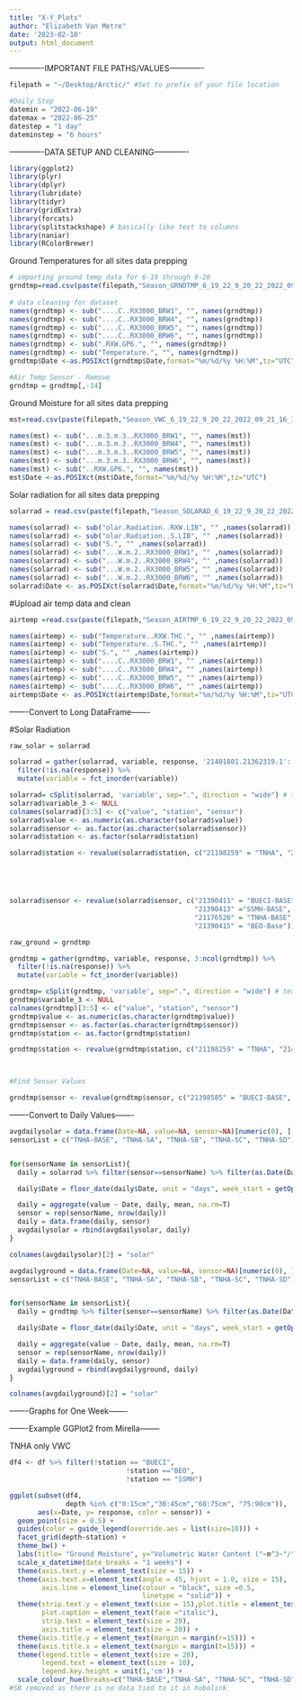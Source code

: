 ```yaml
---
title: "X-Y_Plots"
author: "Elizabeth Van Metre"
date: '2023-02-10'
output: html_document
---
```


-------------IMPORTANT FILE PATHS/VALUES-------------

```r
filepath = "~/Desktop/Arctic/" #Set to prefix of your file location

#Daily Step
datemin = "2022-06-19"
datemax = "2022-06-25"
datestep = "1 day"
dateminstep = "6 hours"
```


-------------DATA SETUP AND CLEANING-------------

```r
library(ggplot2)
library(plyr)
library(dplyr)
library(lubridate)
library(tidyr)
library(gridExtra)
library(forcats)
library(splitstackshape) # basically like text to columns
library(naniar)
library(RColorBrewer)
```

Ground Temperatures for all sites data prepping
```r
# importing ground temp data for 6-19 through 9-20
grndtmp=read.csv(paste(filepath,"Season_GRNDTMP_6_19_22_9_20_22_2022_09_21_16_19_26_UTC_1.csv",sep = ""))
 
# data cleaning for dataset
names(grndtmp) <- sub("....C..RX3000_BRW1", "", names(grndtmp))
names(grndtmp) <- sub("....C..RX3000_BRW4", "", names(grndtmp))
names(grndtmp) <- sub("....C..RX3000_BRW5", "", names(grndtmp))
names(grndtmp) <- sub("....C..RX3000_BRW6", "", names(grndtmp))
names(grndtmp) <- sub(".RXW.GP6.", "", names(grndtmp))
names(grndtmp) <- sub("Temperature.", "", names(grndtmp))
grndtmp$Date <-as.POSIXct(grndtmp$Date,format="%m/%d/%y %H:%M",tz="UTC")

#Air Temp Sensor - Remove
grndtmp = grndtmp[,-14]
```


Ground Moisture for all sites data prepping
```r
mst=read.csv(paste(filepath,"Season_VWC_6_19_22_9_20_22_2022_09_21_16_11_28_UTC_1.csv",sep = ""))

names(mst) <- sub("...m.3.m.3..RX3000_BRW1", "", names(mst))
names(mst) <- sub("...m.3.m.3..RX3000_BRW4", "", names(mst))
names(mst) <- sub("...m.3.m.3..RX3000_BRW5", "", names(mst))
names(mst) <- sub("...m.3.m.3..RX3000_BRW6", "", names(mst))
names(mst) <- sub("..RXW.GP6.", "", names(mst))
mst$Date <-as.POSIXct(mst$Date,format="%m/%d/%y %H:%M",tz="UTC")
```

Solar radiation for all sites data prepping
```r
solarrad = read.csv(paste(filepath,"Season_SOLARAD_6_19_22_9_20_22_2022_09_21_16_27_20_UTC_1.csv",sep = ""))

names(solarrad) <- sub("olar.Radiation..RXW.LIB", "" ,names(solarrad))
names(solarrad) <- sub("olar.Radiation..S.LIB", "" ,names(solarrad))
names(solarrad) <- sub("S.", "" ,names(solarrad))
names(solarrad) <- sub("...W.m.2..RX3000_BRW1", "" ,names(solarrad))
names(solarrad) <- sub("...W.m.2..RX3000_BRW4", "" ,names(solarrad))
names(solarrad) <- sub("...W.m.2..RX3000_BRW5", "" ,names(solarrad))
names(solarrad) <- sub("...W.m.2..RX3000_BRW6", "" ,names(solarrad))
solarrad$Date <- as.POSIXct(solarrad$Date,format="%m/%d/%y %H:%M",tz="UTC")
```

#Upload air temp data and clean
```r
airtemp =read.csv(paste(filepath,"Season_AIRTMP_6_19_22_9_20_22_2022_09_21_16_21_48_UTC_1.csv",sep = ""))

names(airtemp) <- sub("Temperature..RXW.THC.", "" ,names(airtemp))
names(airtemp) <- sub("Temperature..S.THC.", "" ,names(airtemp))
names(airtemp) <- sub("S.", "" ,names(airtemp))
names(airtemp) <- sub("....C..RX3000_BRW1", "" ,names(airtemp))
names(airtemp) <- sub("....C..RX3000_BRW4", "" ,names(airtemp))
names(airtemp) <- sub("....C..RX3000_BRW5", "" ,names(airtemp))
names(airtemp) <- sub("....C..RX3000_BRW6", "" ,names(airtemp))
airtemp$Date <- as.POSIXct(airtemp$Date,format="%m/%d/%y %H:%M",tz="UTC")
```


-------Convert to Long DataFrame-------

#Solar Radiation
```r
raw_solar = solarrad

solarrad = gather(solarrad, variable, response, '21401801.21362319.1':'21198259.21398620.1') %>%
  filter(!is.na(response)) %>%
  mutate(variable = fct_inorder(variable))

solarrad= cSplit(solarrad, 'variable', sep=".", direction = "wide") # texttocols, 
solarrad$variable_3 <- NULL
colnames(solarrad)[3:5] <- c("value", "station", "sensor")
solarrad$value <- as.numeric(as.character(solarrad$value)) 
solarrad$sensor <- as.factor(as.character(solarrad$sensor))
solarrad$station <- as.factor(solarrad$station)

solarrad$station <- revalue(solarrad$station, c("21198259" = "TNHA", "21401800" = "BUECI", "21401801" = "SSMH", "21401803" = "BEO"))





solarrad$sensor <- revalue(solarrad$sensor, c("21390411" = "BUECI-BASE", "21398618" = "BUCEI-SA", "21398624" = "BUECI-SB", "21362313" = "BUCEI-SC", "21362316" = "BUCEI-SD", "21362320" = "BUCEI-SE", "21398578" = "BUCEI-SF.01", "21398598" = "BUCEI-SF.02", 
                                              "21390413" ="SSMH-BASE", "21398622" = "SSMH-SA", "21362319" = "SSMH-SB", "21166008" = "SSMH-SC", "21393049" = "SSMH-SD" ,
                                              "21176526" = "TNHA-BASE", "21398620" = "TNHA-SA", "21398616"="TNHA-SB","21362315" = "TNHA-SD", "21362317" = "TNHA-SC", 
                                              "21390415" = "BEO-Base"))

```

```r
raw_ground = grndtmp

grndtmp = gather(grndtmp, variable, response, 3:ncol(grndtmp)) %>%
  filter(!is.na(response)) %>%
  mutate(variable = fct_inorder(variable))

grndtmp= cSplit(grndtmp, 'variable', sep=".", direction = "wide") # texttocols, 
grndtmp$variable_3 <- NULL
colnames(grndtmp)[3:5] <- c("value", "station", "sensor")
grndtmp$value <- as.numeric(as.character(grndtmp$value)) 
grndtmp$sensor <- as.factor(as.character(grndtmp$sensor))
grndtmp$station <- as.factor(grndtmp$station)

grndtmp$station <- revalue(grndtmp$station, c("21198259" = "TNHA", "21401800" = "BUECI", "21401801" = "SSMH", "21401803" = "BEO"))



#Find Sensor Values

grndtmp$sensor <- revalue(grndtmp$sensor, c("21398585" = "BUECI-BASE", "21398590" = "BUCEI-SA", "21398583" = "BUECI-SB", "21393042" = "BUCEI-SC", "21398584" = "BUCEI-SD", "21398579" = "BUCEI-SE", "21398578" = "BUCEI-SF.01", "21398598" = "BUCEI-SF.02", "21398588" ="SSMH-BASE","21393049" = "SSMH-SD", "21398599" = "SSMH-SA", "21393044" = "SSMH-SB", "21393049" = "SSMH-SD" , "21206939" = "TNHA-BASE", "21398593" = "TNHA-SA", "21398576"="TNHA-SB","21398601" = "TNHA-SD", "21393047" = "TNHA-SC", "21393048" = "BEO-B06", "21398591" = "BEO-B05"))

```

-------Convert to Daily Values-------

```r
avgdailysolar = data.frame(Date=NA, value=NA, sensor=NA)[numeric(0), ]
sensorList = c("TNHA-BASE", "TNHA-SA", "TNHA-SB", "TNHA-SC", "TNHA-SD")


for(sensorName in sensorList){
  daily = solarrad %>% filter(sensor==sensorName) %>% filter(as.Date(Date, "%Y-%m-%d") <= datemax) %>%                 filter(as.Date(Date, "%Y-%m-%d") >= datemin)

  daily$Date = floor_date(daily$Date, unit = "days", week_start = getOption("lubridate.week.start",      7))

  daily = aggregate(value ~ Date, daily, mean, na.rm=T)
  sensor = rep(sensorName, nrow(daily))
  daily = data.frame(daily, sensor)
  avgdailysolar = rbind(avgdailysolar, daily)
}

colnames(avgdailysolar)[2] = "solar"

```

```r
avgdailyground = data.frame(Date=NA, value=NA, sensor=NA)[numeric(0), ]
sensorList = c("TNHA-BASE", "TNHA-SA", "TNHA-SB", "TNHA-SC", "TNHA-SD")


for(sensorName in sensorList){
  daily = grndtmp %>% filter(sensor==sensorName) %>% filter(as.Date(Date, "%Y-%m-%d") <= datemax) %>%                 filter(as.Date(Date, "%Y-%m-%d") >= datemin)

  daily$Date = floor_date(daily$Date, unit = "days", week_start = getOption("lubridate.week.start",      7))

  daily = aggregate(value ~ Date, daily, mean, na.rm=T)
  sensor = rep(sensorName, nrow(daily))
  daily = data.frame(daily, sensor)
  avgdailyground = rbind(avgdailyground, daily)
}

colnames(avgdailyground)[2] = "solar"

```

-------Graphs for One Week-------

-------Example GGPlot2 from Mirella--------

TNHA only VWC
```r
df4 <- df %>% filter(!station == "BUECI", 
                             !station =="BEO", 
                             !station == "SSMH")

ggplot(subset(df4, 
              depth %in% c("0:15cm","30:45cm","60:75cm", "75:90cm")), 
       aes(x=Date, y= response, color = sensor)) + 
  geom_point(size = 0.5) +
  guides(color = guide_legend(override.aes = list(size=10))) +
  facet_grid(depth~station) + 
  theme_bw() +
  labs(title= "Ground Moisture", y="Volumetric Water Content ("~m^3~"/"~m^3~")",color="Station") + 
  scale_x_datetime(date_breaks = "1 weeks") +
  theme(axis.text.y = element_text(size = 15)) +
  theme(axis.text.x=element_text(angle = 45, hjust = 1.0, size = 15), 
        axis.line = element_line(colour = "black", size =0.5, 
                                 linetype = "solid")) +
  theme(strip.text.y = element_text(size = 15),plot.title = element_text(hjust = 0.5, size = 30), 
        plot.caption = element_text(face ="italic"),
        strip.text = element_text(size = 20),
        axis.title = element_text(size = 20)) +
  theme(axis.title.y = element_text(margin = margin(r=15))) +
  theme(axis.title.x = element_text(margin = margin(t=15))) +
  theme(legend.title = element_text(size = 20),
        legend.text = element_text(size = 10),
        legend.key.height = unit(1,'cm')) +
  scale_colour_hue(breaks=c("TNHA-BASE","TNHA-SA", "TNHA-SC", "TNHA-SD"))
#SB removed as there is no data tied to it in hobolink
```



